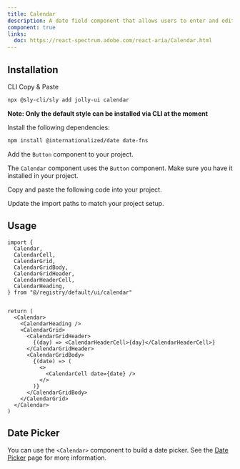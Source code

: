 ```yaml
---
title: Calendar
description: A date field component that allows users to enter and edit date.
component: true
links:
  doc: https://react-spectrum.adobe.com/react-aria/Calendar.html
---
```


<ComponentPreview name="calendar-demo" />

## Installation

<Tabs defaultValue="cli">

<TabsList>
  <TabsTrigger value="cli">CLI</TabsTrigger>
  <TabsTrigger value="manual">Copy & Paste</TabsTrigger>
</TabsList>

<TabsContent value="cli">

```bash
npx @sly-cli/sly add jolly-ui calendar
```

**Note: Only the default style can be installed via CLI at the moment**

</TabsContent>

<TabsContent value="manual">

<Steps>

<Step>Install the following dependencies:</Step>

```bash
npm install @internationalized/date date-fns
```

<Step>Add the `Button` component to your project.</Step>

The `Calendar` component uses the `Button` component. Make sure you have it installed in your project.

<Step>Copy and paste the following code into your project.</Step>

<ComponentSource name="calendar" />

<Step>Update the import paths to match your project setup.</Step>

</Steps>

</TabsContent>

</Tabs>

## Usage

```tsx
import {
  Calendar,
  CalendarCell,
  CalendarGrid,
  CalendarGridBody,
  CalendarGridHeader,
  CalendarHeaderCell,
  CalendarHeading,
} from "@/registry/default/ui/calendar"
```

```tsx

return (
  <Calendar>
    <CalendarHeading />
    <CalendarGrid>
      <CalendarGridHeader>
        {(day) => <CalendarHeaderCell>{day}</CalendarHeaderCell>}
      </CalendarGridHeader>
      <CalendarGridBody>
        {(date) => (
          <>
            <CalendarCell date={date} />
          </>
        )}
      </CalendarGridBody>
    </CalendarGrid>
  </Calendar>
)
```

## Date Picker

You can use the `<Calendar>` component to build a date picker. See the [Date Picker](/docs/components/date-picker) page for more information.
